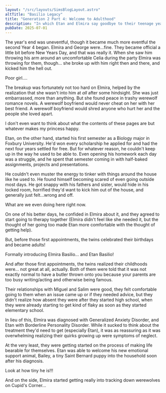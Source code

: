 ```yaml
---
layout: "/src/layouts/SimsBlogLayout.astro"
altTitle: "Basilio Legacy"
title: "Generation 2 Part 4: Welcome to Adulthood"
description: "In which Etan and Elmira say goodbye to their teenage years and realize their childhoods kind of sucked."
pubDate: 2025-07-01
---
```


The year's end was uneventful, though it became much more eventful the second Year 4 began. Elmira and George were...fine. They became official a little bit before New Years Day, and that was really it. When she saw him throwing his arm around an uncomfortable Celia during the party Elmira was throwing for them, though... she broke up with him right then and there, and kicked him the hell out.

<BlogImage imgSrc="../../../images/shrines/sims/basiliox2-4-breakup.png" imgAlt="A Sims 4 screenshot, Elmira slunked down miserably while George walks away.">
Poor girl....
</BlogImage>

The breakup was fortunately not too hard on Elmira, helped by the realization that she wasn't into him at *all* after some hindsight. She was just embarrassed, more than anything. But she found peace in trashy werewolf romance novels. A werewolf boyfriend would never cheat on her with her best friend. A werewolf boyfriend would shred anyone who hurt her and the people she loved apart.

<BlogImage imgSrc="../../../images/shrines/sims/basiliox2-4-werewolveswillsaveher.png" imgAlt="A Sims 4 screenshot, Elmira sat with a book reading attentively.">
I don't even want to think about what the contents of these pages are but whatever makes my princess happy.
</BlogImage>

Etan, on the other hand, started his first semester as a Biology major in Foxbury University. He'd won every scholarship he applied for and had the next four years settled for free. But for whatever reason, he couldn't keep up in the way he used to be able to. Even opening his homework each day was a struggle, and he spent that semester coming in with half-baked assignments, projects and presentations.

He couldn't even muster the energy to tinker with things around the house like he used to. He found himself becoming scared of even going outside most days. He got snappy with his fathers and sister, would hide in his locked room, horrified they'd want to kick him out of the house, and generally just felt...wrong and off.

<BlogImage imgSrc="../../../images/shrines/sims/basiliox2-4-workwork.png" imgAlt="A Sims 4 screenshot, Etan with his back to the camera working on some sort of sciency looking presentation for college.">
What are we even doing here right now.
</BlogImage>

On one of his better days, he confided in Elmira about it, and they agreed to start going to therapy together (Elmira didn't feel like she needed it, but the thought of her going too made Etan more comfortable with the thought of getting help).

But, before those first appointments, the twins celebrated their birthdays and became adults!

<BlogImage imgSrc="../../../images/shrines/sims/basiliox2-4-elmiraprofile.png" imgAlt="A Sims 4 screenshot, A young adult Elmira in the Create A Sim menu. She has long, curly brown hair, a light-tan skin, and bright purple eyes with average makeup.">
Formally introducing Elmira Basilio...
</BlogImage>

<BlogImage imgSrc="../../../images/shrines/sims/basiliox2-4-etanprofile.png" imgAlt="A Sims 4 screenshot, A young adult Etan in the Create A Sim menu. He has short, curly brown hair, a medium pale skin, and bright purple eyes.">
and Etan Basilio!
</BlogImage>

And after those first appointments, the twins realized their childhoods were... not great at all, actually. Both of them were told that it was not exactly normal to have a butler thrown onto you because your parents are too busy writing/acting and otherwise being famous. 

Their relationships with Miguel and Salim were good, they felt comfortable going to them when an issue came up or if they needed advice, but they didn't realize how absent they were after they started high school, when they were already starting to get kind of flaky as soon as they started elementary school. 

In lieu of this, Elmira was diagnosed with Generalized Anxiety Disorder, and Etan with Borderline Personality Disorder. While it sucked to think about the treatment they'd need to get (especially Etan), it was as reassuring as it was overwhelming realizing their quirks growing up were symptoms of neglect.

At the very least, they were getting started on the process of making life bearable for themselves. Etan was able to welcome his new emotional support animal, Bailey, a tiny Saint Bernard puppy into the household soon after his diagnosis.

<BlogImage imgSrc="../../../images/shrines/sims/basiliox2-4-emotionalsupport.png" imgAlt="A Sims 4 screenshot, Etan holding the tiniest little Saint Bernard puppy (Bailey).">
Look at how tiny he is!!!
</BlogImage>

And on the side, Elmira started getting really into tracking down werewolves on Cupid's Corner...